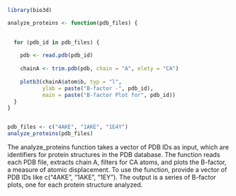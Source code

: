 ```r

library(bio3d)

analyze_proteins <- function(pdb_files) {

 
  for (pdb_id in pdb_files) {
   
    pdb <- read.pdb(pdb_id)
  
    chainA <- trim.pdb(pdb, chain = "A", elety = "CA")
 
    plotb3(chainA$atom$b, typ = "l", 
           ylab = paste("B-factor -", pdb_id),
           main = paste("B-factor Plot for", pdb_id))
  }
}


pdb_files <- c("4AKE", "1AKE", "1E4Y")
analyze_proteins(pdb_files)

```
The analyze_proteins function takes a vector of PDB IDs as input, which are identifiers for protein structures in the PDB database. The function reads each PDB file, extracts chain A, filters for CA atoms, and plots the B-factor, a measure of atomic displacement. To use the function, provide a vector of PDB IDs like c("4AKE", "1AKE", "1EY"). The output is a series of B-factor plots, one for each protein structure analyzed.


